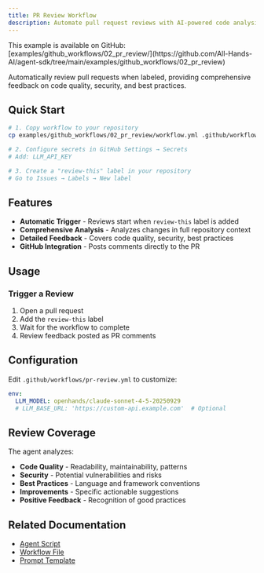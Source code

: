 ```yaml
---
title: PR Review Workflow
description: Automate pull request reviews with AI-powered code analysis using GitHub Actions.
---
```


<Note>
This example is available on GitHub: [examples/github_workflows/02_pr_review/](https://github.com/All-Hands-AI/agent-sdk/tree/main/examples/github_workflows/02_pr_review)
</Note>

Automatically review pull requests when labeled, providing comprehensive feedback on code quality, security, and best practices.

## Quick Start

```bash
# 1. Copy workflow to your repository
cp examples/github_workflows/02_pr_review/workflow.yml .github/workflows/pr-review.yml

# 2. Configure secrets in GitHub Settings → Secrets
# Add: LLM_API_KEY

# 3. Create a "review-this" label in your repository
# Go to Issues → Labels → New label
```

## Features

- **Automatic Trigger** - Reviews start when `review-this` label is added
- **Comprehensive Analysis** - Analyzes changes in full repository context
- **Detailed Feedback** - Covers code quality, security, best practices
- **GitHub Integration** - Posts comments directly to the PR

## Usage

### Trigger a Review

1. Open a pull request
2. Add the `review-this` label
3. Wait for the workflow to complete
4. Review feedback posted as PR comments

## Configuration

Edit `.github/workflows/pr-review.yml` to customize:

```yaml
env:
  LLM_MODEL: openhands/claude-sonnet-4-5-20250929
  # LLM_BASE_URL: 'https://custom-api.example.com'  # Optional
```

## Review Coverage

The agent analyzes:

- **Code Quality** - Readability, maintainability, patterns
- **Security** - Potential vulnerabilities and risks
- **Best Practices** - Language and framework conventions
- **Improvements** - Specific actionable suggestions
- **Positive Feedback** - Recognition of good practices

## Related Documentation

- [Agent Script](https://github.com/All-Hands-AI/agent-sdk/blob/main/examples/github_workflows/02_pr_review/agent_script.py)
- [Workflow File](https://github.com/All-Hands-AI/agent-sdk/blob/main/examples/github_workflows/02_pr_review/workflow.yml)
- [Prompt Template](https://github.com/All-Hands-AI/agent-sdk/blob/main/examples/github_workflows/02_pr_review/prompt.py)
